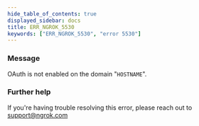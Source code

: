 ```yaml
---
hide_table_of_contents: true
displayed_sidebar: docs
title: ERR_NGROK_5530
keywords: ["ERR_NGROK_5530", "error 5530"]
---
```


### Message

OAuth is not enabled on the domain "`HOSTNAME`".

### Further help

If you're having trouble resolving this error, please reach out to [support@ngrok.com](mailto:support@ngrok.com?subject=Help%20with%20ERR_NGROK_5530)
